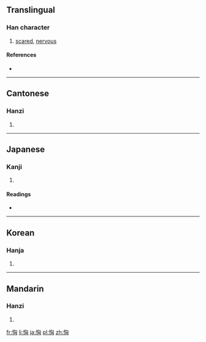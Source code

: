==Translingual==

===Han character===
{{Han char|rn=61|rad=心|as=06|sn=9|four=9702<sub>0</sub>|canj=心心山大 (PPUK)}}

# [[scared]], [[nervous]]

====References====
* {{Han ref|kx=0384.300|dkj=10573|dj=0715.130|hdz=42298.010|uh=605F|ud=24671|bh=CECC|bd=52940}}

----

==Cantonese==

===Hanzi===
{{yue-hanzi|jyut=|y=hung1}}

# {{defn|Cantonese|sort=心06}}

----

==Japanese==

===Kanji===
{{ja-kanji|grade=|rs=心06}}

# {{defn|Japanese|sort=心06}}

====Readings====
* {{ja-readings|on=[[きょう]] (kyō)|kun=[[おそれる]] (osoreru)}}

----

==Korean==

===Hanja===
{{ko-hanja|hangeul=흉|eumhun=|rv=hyung|mr=hyung|y=hyung}}

# {{defn|Korean|sort=心06}}

----

==Mandarin==

===Hanzi===
{{cmn-hanzi|pin=[[xiōng]] ([[xiong1]])|wg=hsiung<sup>1</sup>}}

# {{defn|Mandarin|sort=心06}}

[[fr:恟]]
[[li:恟]]
[[ja:恟]]
[[pl:恟]]
[[zh:恟]]